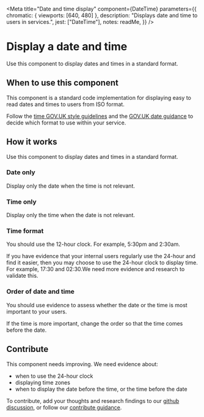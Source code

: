 
<Meta
	title="Date and time display"
	component={DateTime}
	parameters={{
		chromatic: { viewports: [640, 480] },
		description: "Displays date and time to users in services.",
		jest: ["DateTime"],
		notes: readMe,
	}}
/>

# Display a date and time

Use this component to display dates and times in a standard format.

<Preview withToolbar>
	<Story name="Date with time after">
		<DateTime
			ISOString={"2022-01-16T15:30:00.000Z"}
			displayTime={true}
			displayDate={true}
			precedence={"date"}
			clockType={12}
		/>
	</Story>
</Preview>

<Props of={DateTime} />

## When to use this component

This component is a standard code implementation for displaying easy to read dates and times to users from ISO format.

Follow the [time GOV.UK style guidelines](https://www.gov.uk/guidance/style-guide/a-to-z-of-gov-uk-style#times) and the [GOV.UK date guidance](https://www.gov.uk/guidance/style-guide/a-to-z-of-gov-uk-style#dates) to decide which format to use within your service.

## How it works
Use this component to display dates and times in a standard format.

### Date only
Display only the date when the time is not relevant.

<Preview withToolbar>
	<Story name="Standard date">
		<DateTime ISOString={"2022-01-16T15:30:00.000Z"} displayDate={true} />
	</Story>
</Preview>

### Time only
Display only the time when the date is not relevant.

<Preview>
	<Story name="Standard 12 hour time">
		<DateTime
			ISOString={"2022-01-16T15:30:00.000Z"}
			displayTime={true}
			clockType={12}
		/>
	</Story>
</Preview>

### Time format

You should use the 12-hour clock. For example, 5:30pm and 2:30am.

If you have evidence that your internal users regularly use the 24-hour and find it easier, then you may choose to use the 24-hour clock to display time. For example, 17:30 and 02:30.We need more evidence and research to validate this.

<Preview>
	<Story name="Date with 24-hour time after">
		<DateTime
			ISOString={"2022-01-16T15:30:00.000Z"}
			displayTime={true}
			displayDate={true}
			precedence={"date"}
			clockType={24}
		/>
	</Story>
</Preview>

### Order of date and time

You should use evidence to assess whether the date or the time is most important to your users.

If the time is more important, change the order so that the time comes before the date.

<Preview>
	<Story name="Time with date after">
		<DateTime
			ISOString={"2022-01-16T15:30:00.000Z"}
			displayTime={true}
			displayDate={true}
			precedence={"time"}
			clockType={12}
		/>
	</Story>
</Preview>

## Contribute

This component needs improving. We need evidence about:

- when to use the 24-hour clock
- displaying time zones
- when to display the date before the time, or the time before the date

To contribute, add your thoughts and research findings to our [github discussion](https://github.com/UKHomeOffice/design-system/discussions/386), or follow our [contribute guidance](/get-involved).
